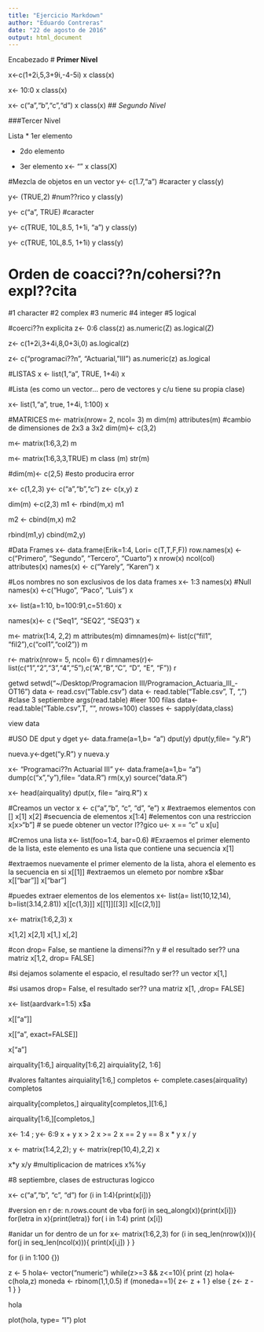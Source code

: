```yaml
---
title: "Ejercicio Markdown"
author: "Eduardo Contreras"
date: "22 de agosto de 2016"
output: html_document
---
```


Encabezado
# **Primer Nivel**

x<-c(1+2i,5,3+9i,-4-5i)
x
class(x)

x<- 10:0
x
class(x)

x<- c("a","b","c","d")
x
class(x)
## *Segundo Nivel*

###Tercer Nivel

Lista
* 1er elemento

* 2do elemento

* 3er elemento
x<- ""
x
class(X)


#Mezcla de objetos en un vector
y<- c(1.7,"a") #caracter
y 
class(y)

y<- (TRUE,2)  #num??rico
y
class(y)

y<- c("a", TRUE) #caracter

y<- c(TRUE, 10L,8.5, 1+1i, "a")
y
class(y)

y<- c(TRUE, 10L,8.5, 1+1i)
y
class(y)

# Orden de coacci??n/cohersi??n expl??cita
#1 character
#2 complex
#3 numeric
#4 integer
#5 logical

#coerci??n explicita
z<- 0:6
class(z)
as.numeric(Z)
as.logical(Z)

z<- c(1+2i,3+4i,8,0+3i,0)
as.logical(z)



z<- c("programaci??n", "Actuarial, "III")
as.numeric(z)
as.logical






#LISTAS
x <- list(1,"a", TRUE, 1+4i)
x

#Lista (es como un vector... pero de vectores y c/u tiene su propia clase)

x<- list(1,"a", true, 1+4i, 1:100)
x


#MATRICES
m<- matrix(nrow= 2, ncol= 3)
m
dim(m)
attributes(m)
#cambio de dimensiones de 2x3 a 3x2
dim(m)<- c(3,2)



m<- matrix(1:6,3,2)
m

m<- matrix(1:6,3,3,TRUE)
m
class (m)
str(m)

#dim(m)<- c(2,5) #esto producira error

x<- c(1,2,3)
y<- c("a","b","c")
z<- c(x,y)
z

dim(m) <-c(2,3)
m1 <- rbind(m,x)
m1

m2 <- cbind(m,x)
m2

rbind(m1,y)
cbind(m2,y)



#Data Frames
x<- data.frame(Erik=1:4, Lori= c(T,T,F,F))
row.names(x) <- c("Primero", "Segundo", "Tercero", "Cuarto")
x
nrow(x)
ncol(col)
attributes(x)
names(x) <- c("Yarely", "Karen")
x

#Los nombres no son exclusivos de los data frames
x<- 1:3
names(x) 
#Null
names(x) <-c("Hugo", "Paco", "Luis")
x


x<- list(a=1:10, b=100:91,c=51:60)
x

names(x)<- c ("Seq1", "SEQ2", "SEQ3")
x

m<- matrix(1:4, 2,2)
m
attributes(m)
dimnames(m)<- list(c("fil1", "fil2"),c("col1","col2"))
m



r<- matrix(nrow= 5, ncol= 6)
r
dimnames(r)<-list(c("1","2","3","4","5"),c("A","B","C", "D", "E", "F"))
r

getwd
setwd("~/Desktop/Programacion III/Programacion_Actuaria_lII_-OT16")
data <- read.csv("Table.csv")
data <- read.table("Table.csv", T, ",")
#clase 3 septiembre
args(read.table)
#leer 100 filas
data<- read.table("Table.csv",T, "", nrows=100)
classes <- sapply(data,class)


view
data

#USO DE dput y dget
y<- data.frame(a=1,b= "a")
dput(y)
dput(y,file= "y.R")

nueva.y<-dget("y.R")
y
nueva.y

x<- "Programaci??n Actuarial III"
y<- data.frame(a=1,b= "a")
dump(c("x","y"),file= "data.R")
rm(x,y)
source("data.R")


x<- head(airquality)
dput(x, file= "airq.R")
x

#Creamos un vector
x <- c("a","b", "c", "d", "e")
x
#extraemos elementos con []
x[1]
x[2]
#secuencia de elementos
x[1:4]
#elementos con una restriccion
x[x>"b"]
# se puede obtener un vector l??gico
u<- x == "c"
u
x[u]



#Cremos una lista
x<- list(foo=1:4, bar=0.6)
#Exraemos el primer elemento de la lista,  este elemento es una lista que contiene una secuencia
x[1]

#extraemos nuevamente el primer elemento de la lista, ahora el elemento es la secuencia en si
x[[1]]
#extraemos un elemeto por nombre
x$bar
x[["bar"]]
x["bar"]



#puedes extraer elementos de los elementos 
x<- list(a= list(10,12,14), b=list(3.14,2.81))
x[[c(1,3)]]
x[[1]][[3]]
x[[c(2,1)]]

x<- matrix(1:6,2,3)
x

x[1,2]
x[2,1]
x[1,]
x[,2]

#con drop= False, se mantiene la dimensi??n y # el resultado ser?? una matriz
x[1,2, drop= FALSE]

#si dejamos solamente el espacio, el resultado ser?? un vector
x[1,]

#si  usamos drop= False, el resultado ser?? una matriz
x[1, ,drop= FALSE]

x<- list(aardvark=1:5)
x$a

x[["a"]]

x[["a", exact=FALSE]]

x["a"]

airquality[1:6,]
airquality[1:6,2]
airquiality[2, 1:6]

#valores faltantes
airquiality[1:6,]
completos <- complete.cases(airquality)
completos

airquality[completos,]
airquality[completos,][1:6,]

airquality[1:6,][completos,]


x<- 1:4 ; y<- 6:9
x + y
x > 2
x >= 2
x == 2
y == 8
x * y
x / y





x <- matrix(1:4,2,2); y <- matrix(rep(10,4),2,2)
x

x*y
x/y
#multiplicacion de matrices
x%%y


#8 septiembre, clases de estructuras logicco

x<- c("a","b", "c", "d")
for (i in 1:4){print(x[i])}

#version en r de: n.rows.count de vba
for(i in seq_along(x)){print(x[i])}
for(letra in x){print(letra)}
for( i in 1:4) print (x[i])

#anidar un for dentro de un for
x<- matrix(1:6,2,3)
  for  (i in seq_len(nrow(x))){
      for(j in seq_len(ncol(x))){
          print(x[i,j])
  }
}


for (i in 1:100 {})



z <- 5 
hola<- vector("numeric")
while(z>=3 && z<=10){
     print (z)
hola<- c(hola,z)
    moneda <- rbinom(1,1,0.5)
    if (moneda==1){ 
      z<- z + 1
    } else {
      z<- z - 1
    }
}

hola

plot(hola, type= "l")
plot





